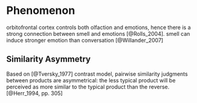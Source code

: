 # Phenomenon

orbitofrontal cortex controls both olfaction and emotions, hence there is a strong connection between smell and emotions [@Rolls_2004].
smell can induce stronger emotion than conversation [@Willander_2007]



## Similarity Asymmetry 
Based on [@Tversky_1977] contrast model, pairwise similarity judgments between products are asymmetrical: the less typical product will be perceived as more similar to the typical product than the reverse. [@Herr_1994, pp. 305]